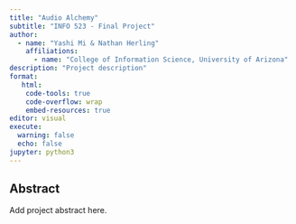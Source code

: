 ```yaml
---
title: "Audio Alchemy"
subtitle: "INFO 523 - Final Project"
author: 
  - name: "Yashi Mi & Nathan Herling"
    affiliations:
      - name: "College of Information Science, University of Arizona"
description: "Project description"
format:
   html:
    code-tools: true
    code-overflow: wrap
    embed-resources: true
editor: visual
execute:
  warning: false
  echo: false
jupyter: python3
---
```


## Abstract

Add project abstract here.
